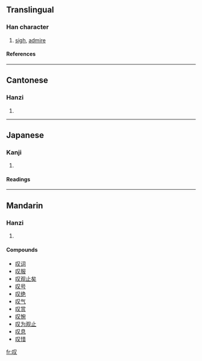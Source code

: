 {{see|嘆}}

==Translingual==
===Han character===
{{Han char|rad=口|as=02|sn=5|four=|canj=口水 (RE)}}
# [[sigh]], [[admire]]
====References====
{{Han ref|kx=0174.091|dkj=03265|dj=0386.050|hdz=10575.040|uh=53F9|ud=21497}}
----
==Cantonese==
===Hanzi===
{{yue-hanzi|jyut=|y=taan3}}
# {{defn|Cantonese}}
----
==Japanese==
===Kanji===
{{ja-kanji|grade=|rs=口02}}
# {{defn|Japanese}} 
====Readings====
{{ja-readings|on=|kun=[[いう]] (iu)}}
----
==Mandarin==
===Hanzi===
{{cmn-hanzi|tra=嘆|pin=[[tàn]] (tan4)|wg=t'an<sup>4</sup>}}
# {{defn|Mandarin}}

====Compounds====
*[[叹词]]
*[[叹服]]
*[[叹观止矣]]
*[[叹号]]
*[[叹绝]]
*[[叹气]]
*[[叹赏]]
*[[叹惋]]
*[[叹为观止]]
*[[叹息]]
*[[叹惜]]

[[fr:叹]]